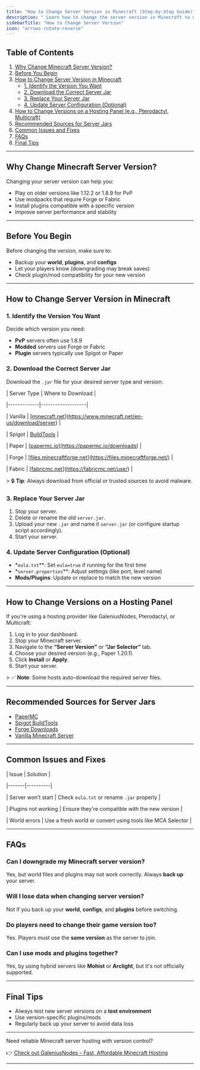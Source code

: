 ```yaml
---
title: "How to Change Server Version in Minecraft (Step-by-Step Guide)"
description: " Learn how to change the server version in Minecraft to match your preferred game version. Step-by-step guide for Java Edition, with tips for Spigot, Paper, Forge, and more. Changing your Minecraft server version lets you run mods, plugins, or just play with friends using a different game version. This guide shows you how to switch server versions for Java Edition with Spigot, Paper, Vanilla, Forge, and Fabric servers."
sidebarTitle: "How to Change Server Version"
icon: "arrows-rotate-reverse"
---
```


## Table of Contents

1. [Why Change Minecraft Server Version?](#why-change-minecraft-server-version)
2. [Before You Begin](#before-you-begin)
3. [How to Change Server Version in Minecraft](#how-to-change-server-version-in-minecraft)
   - [1. Identify the Version You Want](#1-identify-the-version-you-want)
   - [2. Download the Correct Server Jar](#2-download-the-correct-server-jar)
   - [3. Replace Your Server Jar](#3-replace-your-server-jar)
   - [4. Update Server Configuration (Optional)](#4-update-server-configuration-optional)
4. [How to Change Versions on a Hosting Panel (e.g., Pterodactyl, Multicraft)](#how-to-change-versions-on-a-hosting-panel)
5. [Recommended Sources for Server Jars](#recommended-sources-for-server-jars)
6. [Common Issues and Fixes](#common-issues-and-fixes)
7. [FAQs](#faqs)
8. [Final Tips](#final-tips)

---

## Why Change Minecraft Server Version?

Changing your server version can help you:

- Play on older versions like 1.12.2 or 1.8.9 for PvP
- Use modpacks that require Forge or Fabric
- Install plugins compatible with a specific version
- Improve server performance and stability

---

## Before You Begin

Before changing the version, make sure to:

- Backup your **world**, **plugins**, and **configs**
- Let your players know (downgrading may break saves)
- Check plugin/mod compatibility for your new version

---

## How to Change Server Version in Minecraft

### 1. Identify the Version You Want

Decide which version you need:

- **PvP** servers often use 1.8.9
- **Modded** servers use Forge or Fabric
- **Plugin** servers typically use Spigot or Paper

### 2. Download the Correct Server Jar

Download the `.jar` file for your desired server type and version:

| Server Type | Where to Download |

|-------------|-------------------|

| Vanilla     | [[minecraft.net](http://minecraft.net)](https://www.minecraft.net/en-us/download/server) |

| Spigot      | [BuildTools](https://www.spigotmc.org/wiki/buildtools/) |

| Paper       | [[papermc.io](http://papermc.io)](https://papermc.io/downloads) |

| Forge       | [[files.minecraftforge.net](http://files.minecraftforge.net)](https://files.minecraftforge.net/) |

| Fabric      | [[fabricmc.net](http://fabricmc.net)](https://fabricmc.net/use/) |

\> 🔒 **Tip**: Always download from official or trusted sources to avoid malware.

### 3. Replace Your Server Jar

1. Stop your server.
2. Delete or rename the old `server.jar`.
3. Upload your new `.jar` and name it `server.jar` (or configure startup script accordingly).
4. Start your server.

### 4. Update Server Configuration (Optional)

- \*`eula.txt`\*\*: Set `eula=true` if running for the first time
- \*`server.properties`\*\*: Adjust settings (like port, level name)
- **Mods/Plugins**: Update or replace to match the new version

---

## How to Change Versions on a Hosting Panel

If you're using a hosting provider like GaleniusNodes, Pterodactyl, or Multicraft:

1. Log in to your dashboard.
2. Stop your Minecraft server.
3. Navigate to the **“Server Version”** or **“Jar Selector”** tab.
4. Choose your desired version (e.g., Paper 1.20.1).
5. Click **Install** or **Apply**.
6. Start your server.

\> ✅ **Note**: Some hosts auto-download the required server files.

---

## Recommended Sources for Server Jars

- [PaperMC](https://papermc.io/downloads)
- [Spigot BuildTools](https://www.spigotmc.org/wiki/buildtools/)
- [Forge Downloads](https://files.minecraftforge.net/)
- [Vanilla Minecraft Server](https://www.minecraft.net/en-us/download/server)

---

## Common Issues and Fixes

| Issue | Solution |

|-------|----------|

| Server won’t start | Check `eula.txt` or rename `.jar` properly |

| Plugins not working | Ensure they're compatible with the new version |

| World errors | Use a fresh world or convert using tools like MCA Selector |

---

## FAQs

### Can I downgrade my Minecraft server version?

Yes, but world files and plugins may not work correctly. Always **back up** your server.

### Will I lose data when changing server version?

Not if you back up your **world**, **configs**, and **plugins** before switching.

### Do players need to change their game version too?

Yes. Players must use the **same version** as the server to join.

### Can I use mods and plugins together?

Yes, by using hybrid servers like **Mohist** or **Arclight**, but it's not officially supported.

---

## Final Tips

- Always test new server versions on a **test environment**
- Use version-specific plugins/mods
- Regularly back up your server to avoid data loss

---

Need reliable Minecraft server hosting with version control?

👉 [Check out GaleniusNodes – Fast, Affordable Minecraft Hosting](https://galeniusnodes.com)

---